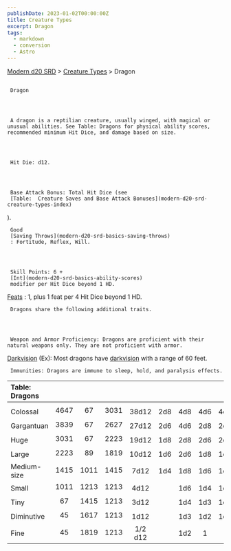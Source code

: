 ```yaml
---
publishDate: 2023-01-02T00:00:00Z
title: Creature Types
excerpt: Dragon
tags:
  - markdown
  - conversion
  - Astro
---
```


[Modern d20 SRD](/#modernD20) >
[Creature Types](modern-d20-srd-creature-types-index) > Dragon

##

     Dragon




     A dragon is a reptilian creature, usually winged, with magical or unusual abilities. See Table: Dragons for physical ability scores, recommended minimum Hit Dice, and damage based on size.




     Hit Die: d12.




     Base Attack Bonus: Total Hit Dice (see
     [Table:  Creature Saves and Base Attack Bonuses](modern-d20-srd-creature-types-index)
).

     Good
     [Saving Throws](modern-d20-srd-basics-saving-throws)
     : Fortitude, Reflex, Will.




     Skill Points: 6 +
     [Int](modern-d20-srd-basics-ability-scores)
     modifier per Hit Dice beyond 1 HD.

[Feats](modern-d20-srd-feats-index)
: 1, plus 1 feat per 4 Hit Dice beyond 1 HD.

     Dragons share the following additional traits.




     Weapon and Armor Proficiency: Dragons are proficient with their natural weapons only. They are not proficient with armor.

[Darkvision](modern-d20-srd-special-abilities-darkvision)
(Ex): Most dragons have
[darkvision](modern-d20-srd-special-abilities-darkvision)
with a range of 60 feet.

     Immunities: Dragons are immune to sleep, hold, and paralysis effects.

| Table: Dragons |      |      |      |         |     |     |     |     |
| :------------- | :--: | :--: | :--: | :-----: | :-: | :-: | :-: | --: |
|                |      |      |      |         |     |     |     |     |
| Colossal       | 4647 |  67  | 3031 |  38d12  | 2d8 | 4d8 | 4d6 | 4d6 |
| Gargantuan     | 3839 |  67  | 2627 |  27d12  | 2d6 | 4d6 | 2d8 | 2d8 |
| Huge           | 3031 |  67  | 2223 |  19d12  | 1d8 | 2d8 | 2d6 | 2d6 |
| Large          | 2223 |  89  | 1819 |  10d12  | 1d6 | 2d6 | 1d8 | 1d8 |
| Medium-size    | 1415 | 1011 | 1415 |  7d12   | 1d4 | 1d8 | 1d6 | 1d6 |
| Small          | 1011 | 1213 | 1213 |  4d12   |     | 1d6 | 1d4 | 1d4 |
| Tiny           |  67  | 1415 | 1213 |  3d12   |     | 1d4 | 1d3 | 1d3 |
| Diminutive     |  45  | 1617 | 1213 |  1d12   |     | 1d3 | 1d2 | 1d2 |
| Fine           |  45  | 1819 | 1213 | 1/2 d12 |     | 1d2 |  1  |   1 |
